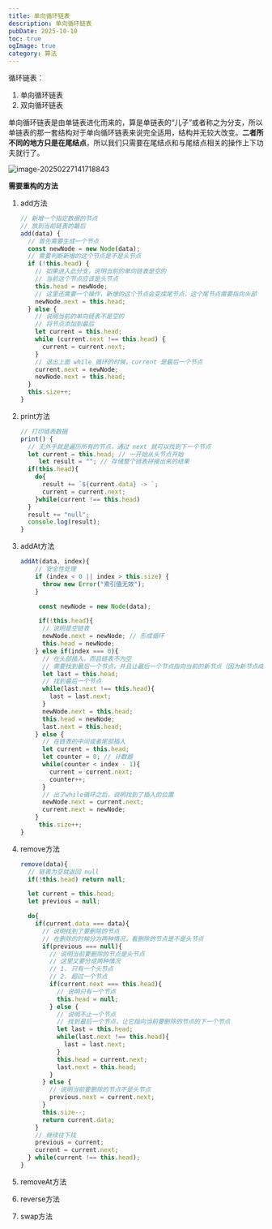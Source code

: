 ```yaml
---
title: 单向循环链表
description: 单向循环链表
pubDate: 2025-10-10
toc: true
ogImage: true
category: 算法
---
```


循环链表：

1. 单向循环链表
2. 双向循环链表

单向循环链表是由单链表进化而来的，算是单链表的“儿子”或者称之为分支，所以单链表的那一套结构对于单向循环链表来说完全适用，结构并无较大改变。**二者所不同的地方只是在尾结点**，所以我们只需要在尾结点和与尾结点相关的操作上下功夫就行了。

![image-20250227141718843](https://xiejie-typora.oss-cn-chengdu.aliyuncs.com/2025-02-27-061719.png)

**需要重构的方法**

1. add方法

   ```js
   // 新增一个指定数据的节点
   // 放到当前链表的最后
   add(data) {
     // 首先需要生成一个节点
     const newNode = new Node(data);
     // 需要判断新增的这个节点是不是头节点
     if (!this.head) {
       // 如果进入此分支，说明当前的单向链表是空的
       // 当前这个节点应该是头节点
       this.head = newNode;
       // 这里还需要一个操作，新增的这个节点会变成尾节点，这个尾节点需要指向头部
       newNode.next = this.head;
     } else {
       // 说明当前的单向链表不是空的
       // 将节点添加到最后
       let current = this.head;
       while (current.next !== this.head) {
         current = current.next;
       }
       // 退出上面 while 循环的时候，current 是最后一个节点
       current.next = newNode;
       newNode.next = this.head;
     }
     this.size++;
   }
   ```

2. print方法

   ```js
   // 打印链表数据
   print() {
     // 无外乎就是遍历所有的节点，通过 next 就可以找到下一个节点
     let current = this.head; // 一开始从头节点开始
    	let result = ""; // 存储整个链表拼接出来的结果
     if(this.head){
       do{
         result += `${current.data} -> `;
         current = current.next;
       }while(current !== this.head)
     }
     result += "null";
     console.log(result);
   }
   ```

3. addAt方法

   ```js
   addAt(data, index){
       // 安全性处理
       if (index < 0 || index > this.size) {
         throw new Error("索引值无效");
       }

     	const newNode = new Node(data);

     	if(!this.head){
         // 说明是空链表
         newNode.next = newNode; // 形成循环
         this.head = newNode;
       } else if(index === 0){
         // 在头部插入，而且链表不为空
         // 需要找到最后一个节点，并且让最后一个节点指向当前的新节点（因为新节点成为了新的头部）
         let last = this.head;
         // 找到最后一个节点
         while(last.next !== this.head){
           last = last.next;
         }
         newNode.next = this.head;
         this.head = newNode;
         last.next = this.head;
       } else {
         // 在链表的中间或者尾部插入
         let current = this.head;
         let counter = 0; // 计数器
         while(counter < index - 1){
           current = current.next;
           counter++;
         }
         // 出了while循环之后，说明找到了插入的位置
         newNode.next = current.next;
         current.next = newNode;
       }
     	this.size++;
   }
   ```

4. remove方法

   ```js
   remove(data){
     // 链表为空就返回 null
     if(!this.head) return null;

     let current = this.head;
     let previous = null;

     do{
       if(current.data === data){
         // 说明找到了要删除的节点
         // 在删除的时候分为两种情况，看删除的节点是不是头节点
         if(previous === null){
           // 说明当前要删除的节点是头节点
           // 这里又要分成两种情况
           // 1. 只有一个头节点
           // 2. 超过一个节点
           if(current.next === this.head){
             // 说明只有一个节点
             this.head = null;
           } else {
             // 说明不止一个节点
             // 找到最后一个节点，让它指向当前要删除的节点的下一个节点
             let last = this.head;
             while(last.next !== this.head){
               last = last.next;
             }
             this.head = current.next;
             last.next = this.head;
           }
         } else {
           // 说明当前要删除的节点不是头节点
           previous.next = current.next;
         }
         this.size--;
         return current.data;
       }
       // 继续往下找
       previous = current;
       current = current.next;
     } while(current !== this.head);
   }
   ```

5. removeAt方法

6. reverse方法

7. swap方法
